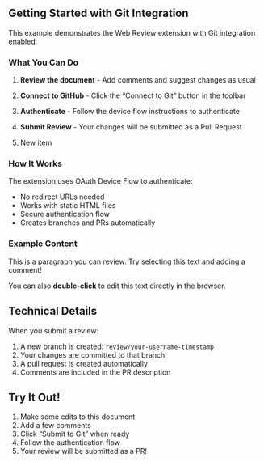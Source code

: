 

## Getting Started with Git Integration

This example demonstrates the Web Review extension with Git integration enabled.

### What You Can Do

1. **Review the document** - Add comments and suggest changes as usual

2. **Connect to GitHub** - Click the "Connect to Git" button in the toolbar

3. **Authenticate** - Follow the device flow instructions to authenticate

4. **Submit Review** - Your changes will be submitted as a Pull Request

5. New item

### How It Works

The extension uses OAuth Device Flow to authenticate:

- No redirect URLs needed
- Works with static HTML files
- Secure authentication flow
- Creates branches and PRs automatically

### Example Content

This is a paragraph you can review. Try selecting this text and adding a comment!

You can also **double-click** to edit this text directly in the browser.

## Technical Details

When you submit a review:

1. A new branch is created: `review/your-username-timestamp`
2. Your changes are committed to that branch
3. A pull request is created automatically
4. Comments are included in the PR description

## Try It Out!

1. Make some edits to this document
2. Add a few comments
3. Click "Submit to Git" when ready
4. Follow the authentication flow
5. Your review will be submitted as a PR!
